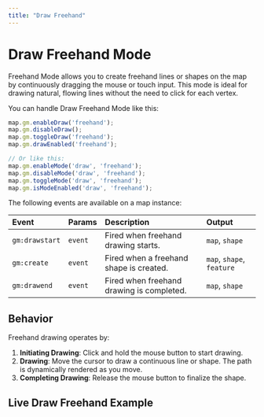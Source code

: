 ```yaml
---
title: "Draw Freehand"
---
```


# Draw Freehand Mode

Freehand Mode allows you to create freehand lines or shapes on the map by continuously dragging the mouse or touch input. This mode is ideal for drawing natural, flowing lines without the need to click for each vertex.

You can handle Draw Freehand Mode like this:

```js
map.gm.enableDraw('freehand');
map.gm.disableDraw();
map.gm.toggleDraw('freehand');
map.gm.drawEnabled('freehand');

// Or like this:
map.gm.enableMode('draw', 'freehand');
map.gm.disableMode('draw', 'freehand');
map.gm.toggleMode('draw', 'freehand');
map.gm.isModeEnabled('draw', 'freehand');
```

The following events are available on a map instance:

| Event        | Params | Description                                     | Output                    |
| :----------- | :----- | :---------------------------------------------- | :------------------------ |
| `gm:drawstart` | `event` | Fired when freehand drawing starts.            | `map`, `shape`            |
| `gm:create`    | `event` | Fired when a freehand shape is created.         | `map`, `shape`, `feature` |
| `gm:drawend`   | `event` | Fired when freehand drawing is completed.       | `map`, `shape`            |

## Behavior

Freehand drawing operates by:

1. **Initiating Drawing**: Click and hold the mouse button to start drawing.
2. **Drawing**: Move the cursor to draw a continuous line or shape. The path is dynamically rendered as you move.
3. **Completing Drawing**: Release the mouse button to finalize the shape.

## Live Draw Freehand Example



<BrowserOnlyGmMap
  gmOptions={drawFreehandOptions} />
